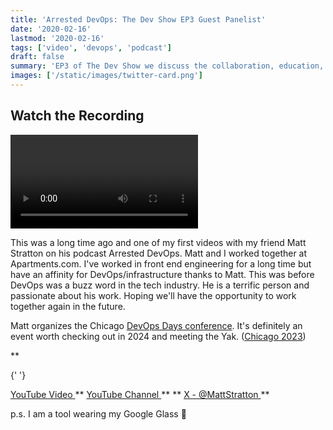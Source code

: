 ```yaml
---
title: 'Arrested DevOps: The Dev Show EP3 Guest Panelist'
date: '2020-02-16'
lastmod: '2020-02-16'
tags: ['video', 'devops', 'podcast']
draft: false
summary: 'EP3 of The Dev Show we discuss the collaboration, education, and support between developers and ops teams.'
images: ['/static/images/twitter-card.png']
---
```


## Watch the Recording

<Video
  title="Arrested DevOps: The Dev Show EP3 Guest Panelist"
  url="https://www.youtube.com/embed/25235P0tOJo?si=yZbZlsf5pLRoAiUY"
/>

This was a long time ago and one of my first videos with my friend Matt Stratton on his podcast Arrested DevOps. Matt and I worked together at Apartments.com. I've worked in front end engineering for a long time but have an affinity for DevOps/infrastructure thanks to Matt. This was before DevOps was a buzz word in the tech industry. He is a terrific person and passionate about his work. Hoping we'll have the opportunity to work together again in the future.

Matt organizes the Chicago <a target="_blank" href="https://devopsdays.org">DevOps Days conference</a>. It's definitely an event worth checking out in 2024 and meeting the Yak. (<a target="_blank" href="https://devopsdays.org/events/2023-chicago/welcome/">Chicago 2023</a>)

\*\*

{' '}

<a target="_blank" href="https://www.youtube.com/watch?v=25235P0tOJo">
  YouTube Video
</a>
**
<a target="_blank" href="https://www.youtube.com/@Arresteddevops">
  YouTube Channel
</a>
** **
<a target="_blank" href="https://twitter.com/mattstratton">
  X - @MattStratton
</a>
**

p.s. I am a tool wearing my Google Glass 🤣
